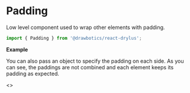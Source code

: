 

# Padding
Low level component used to wrap other elements with padding.
```jsx
import { Padding } from '@drawbotics/react-drylus';
```

__Example__
<Playground component={Padding}>
  <div style={{ border: '1px solid red', display: 'inline-block' }}>
    <Padding>
      <div style={{ background: 'green', height: 100, width: 100 }} />
    </Padding>
  </div>
</Playground>

You can also pass an object to specify the padding on each side. As you can see, the paddings are not combined and each element keeps its padding as expected.

<Playground>
  <>
    <Padding size={{
      top: Sizes.LARGE,
      bottom: Sizes.EXTRA_SMALL,
      left: Sizes.DEFAULT,
    }} style={{ border: '1px solid red' }}>
      <div style={{ background: 'green', height: 100, width: 100 }} />
    </Padding>
    <Padding size={{
      top: Sizes.LARGE,
      bottom: Sizes.EXTRA_SMALL,
      left: Sizes.DEFAULT,
    }} style={{ border: '1px solid red' }}>
      <div style={{ background: 'green', height: 100, width: 100 }} />
    </Padding>
  </>
</Playground>
